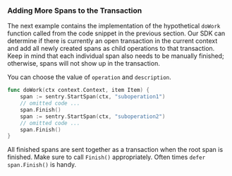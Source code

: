 ### Adding More Spans to the Transaction

The next example contains the implementation of the hypothetical `doWork` function called from the code snippet in the previous section. Our SDK can determine if there is currently an open transaction in the current context and add all newly created spans as child operations to that transaction. Keep in mind that each individual span also needs to be manually finished; otherwise, spans will not show up in the transaction.

You can choose the value of `operation` and `description`.

```go
func doWork(ctx context.Context, item Item) {
	span := sentry.StartSpan(ctx, "suboperation1")
	// omitted code ...
	span.Finish()
	span := sentry.StartSpan(ctx, "suboperation2")
	// omitted code ...
	span.Finish()
}
```

All finished spans are sent together as a transaction when the root span is finished. Make sure to call `Finish()` appropriately. Often times `defer span.Finish()` is handy.
